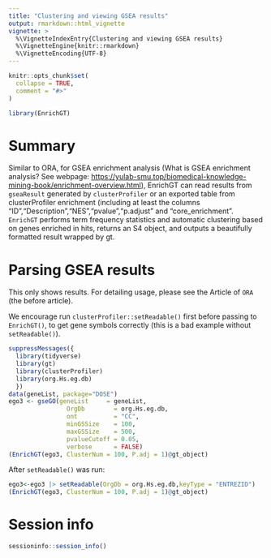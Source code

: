 ```yaml
---
title: "Clustering and viewing GSEA results"
output: rmarkdown::html_vignette
vignette: >
  %\VignetteIndexEntry{Clustering and viewing GSEA results}
  %\VignetteEngine{knitr::rmarkdown}
  %\VignetteEncoding{UTF-8}
---
```


```r
knitr::opts_chunk$set(
  collapse = TRUE,
  comment = "#>"
)
```

```r
library(EnrichGT)
```

# Summary

Similar to ORA, for GSEA enrichment analysis (What is GSEA enrichment analysis? See webpage: <https://yulab-smu.top/biomedical-knowledge-mining-book/enrichment-overview.html>), EnrichGT can read results from `gseaResult` generated by `clusterProfiler` or an exported table from clusterProfiler enrichment (including at least the columns "ID","Description","NES","pvalue","p.adjust" and "core_enrichment". `EnrichGT` performs term frequency statistics and automatic clustering based on genes enriched in hits, returns an S4 object, and outputs a beautifully formatted result wrapped by gt.


# Parsing GSEA results

This only shows results. For detailing usage, please see the Article of `ORA` (the before article). 

::: {.warning}
We encourage run `clusterProfiler::setReadable()` first before passing to `EnrichGT()`, to get gene symbols correctly (this is a bad example without `setReadable()`). 
:::

```r
suppressMessages({
  library(tidyverse)
  library(gt)
  library(clusterProfiler)
  library(org.Hs.eg.db)
  })
data(geneList, package="DOSE")
ego3 <- gseGO(geneList     = geneList,
                OrgDb        = org.Hs.eg.db,
                ont          = "CC",
                minGSSize    = 100,
                maxGSSize    = 500,
                pvalueCutoff = 0.05,
                verbose      = FALSE)
(EnrichGT(ego3, ClusterNum = 100, P.adj = 1)@gt_object)
```

After `setReadable()` was run: 

```r
ego3<-ego3 |> setReadable(OrgDb = org.Hs.eg.db,keyType = "ENTREZID")
(EnrichGT(ego3, ClusterNum = 100, P.adj = 1)@gt_object)
```

# Session info

```r
sessioninfo::session_info()
```


